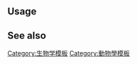 {{Documentation subpage}}
<!-- Categories and interwikis go at the bottom of this page. -->

== Usage ==

== See also ==

<includeonly>
<!-- Categories and interwikis go here: -->
[[Category:生物学模板]]
[[Category:動物學模板]]

</includeonly>